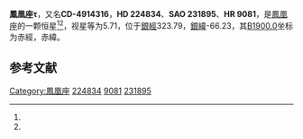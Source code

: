 {{Starbox begin
| name = 鳳凰座τ
}}
{{Starbox observe
| epoch = [[J2000.0|J2000.0]]
| constell = [[鳳凰座|鳳凰座]]<ref name=SIMBAD>{{cite web
 | url=http://simbad.u-strasbg.fr/simbad/sim-id?Ident=HR+9081
 | title =Pulsating variable Star
 | publisher=Centre de Données astronomiques de Strasbourg
 | work=SIMBAD
 | accessdate=2012-07-13}}</ref><ref name=DATA>{{cite web
 | url=http://vizier.u-strasbg.fr/viz-bin/VizieR-5?-out.add=.&-source=5050&-corr=PK=HR&-out.max=9999&HR=9081
 | title =VizieR Detailed Page
 | accessdate=2012-07-13}}</ref>
| 星官 = 
| ra = {{RA|0|1|4.5}}<ref name=SIMBAD /><ref name=DATA />
| dec = {{DEC|-48|48|36}}<ref name=SIMBAD /><ref name=DATA />
| appmag_v = 5.71<ref name=SIMBAD /><ref name=DATA />
}}
{{Starbox character
| class = G8III<ref name=SIMBAD /><ref name=DATA />
| b-v = 0.91<ref name=SIMBAD /><ref name=DATA />
| u-b = <ref name=SIMBAD /><ref name=DATA />
| r-i = <ref name=SIMBAD /><ref name=DATA />
| variable = 
}}
{{Starbox astrometry
| radial_v = 
| prop_mo_ra = 8
| parallax = 
| p_error = 
}}
{{Starbox catalog
| names =CD-4914316，[[SAO星表|SAO]] 231895，[[HD星表|HD]] 224834，[[HR星表|HR]] 9081}}
{{Starbox reference |Simbad=HR+9081}}
{{Starbox end}}

'''鳳凰座τ'''，又名'''CD-4914316'''，'''HD 224834'''、'''SAO 231895'''、'''HR 9081'''，是[[鳳凰座|鳳凰座]]的一颗恒星<ref name=SIMBAD /><ref name=DATA />，视星等为5.71，位于[[銀道座標系|銀經]]323.79，[[銀道座標系|銀緯]]-66.23，其[[B1900.0|B1900.0]]坐标为赤經{{RA|23|55|56.3}}，赤緯{{DEC|-49|-66.23|0}}。

== 参考文献 ==
{{reflist}}

{{star-stub}}

{{鳳凰座恒星}}
[[Category:鳳凰座|Category:鳳凰座]]
[[Category:HD和HDE天體|224834]]
[[Category:HR天體|9081]]
[[Category:SAO天體|231895]]